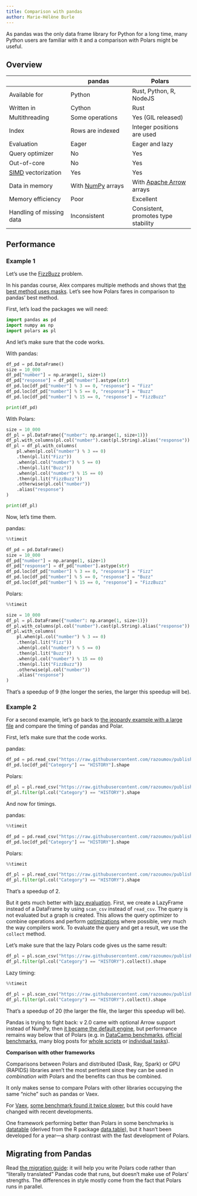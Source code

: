 ```yaml
---
title: Comparison with pandas
author: Marie-Hélène Burle
---
```


:::{.def}

As pandas was the only data frame library for Python for a long time, many Python users are familiar with it and a comparison with Polars might be useful.

:::

## Overview

| | pandas | Polars |
|--|--|--|
| Available for | Python | Rust, Python, R, NodeJS |
| Written in | Cython | Rust |
| Multithreading | Some operations | Yes (GIL released) |
| Index | Rows are indexed | Integer positions are used |
| Evaluation | Eager | Eager and lazy |
| Query optimizer | No | Yes |
| Out-of-core | No | Yes |
| [SIMD](https://en.wikipedia.org/wiki/Single_instruction,_multiple_data) vectorization | Yes | Yes |
| Data in memory | With [NumPy](https://github.com/numpy/numpy) arrays | With [Apache Arrow](https://github.com/apache/arrow) arrays |
| Memory efficiency | Poor | Excellent |
| Handling of missing data | Inconsistent | Consistent, promotes type stability |

## Performance

### Example 1

Let's use the [FizzBuzz](https://en.wikipedia.org/wiki/Fizz_buzz#:~:text=Fizz%20buzz%20is%20a%20group,with%20the%20word%20%22fizzbuzz%22.) problem.

In his pandas course, Alex compares multiple methods and shows that [the best method uses masks](https://wgpages.netlify.app/python2/python-13-pandas/#three-solutions-to-a-classification-problem). Let's see how Polars fares in comparison to pandas' best method.

First, let's load the packages we will need:

```python
import pandas as pd
import numpy as np
import polars as pl
```

And let's make sure that the code works.

With pandas:

```python
df_pd = pd.DataFrame()
size = 10_000
df_pd["number"] = np.arange(1, size+1)
df_pd["response"] = df_pd["number"].astype(str)
df_pd.loc[df_pd["number"] % 3 == 0, "response"] = "Fizz"
df_pd.loc[df_pd["number"] % 5 == 0, "response"] = "Buzz"
df_pd.loc[df_pd["number"] % 15 == 0, "response"] = "FizzBuzz"

print(df_pd)
```

With Polars:

```python
size = 10_000
df_pl = pl.DataFrame({"number": np.arange(1, size+1)})
df_pl.with_columns(pl.col("number").cast(pl.String).alias("response"))
df_pl = df_pl.with_columns(
    pl.when(pl.col("number") % 3 == 0)
    .then(pl.lit("Fizz"))
    .when(pl.col("number") % 5 == 0)
    .then(pl.lit("Buzz"))
    .when(pl.col("number") % 15 == 0)
    .then(pl.lit("FizzBuzz"))
    .otherwise(pl.col("number"))
    .alias("response")
)

print(df_pl)
```

Now, let's time them.

pandas:

```python
%%timeit

df_pd = pd.DataFrame()
size = 10_000
df_pd["number"] = np.arange(1, size+1)
df_pd["response"] = df_pd["number"].astype(str)
df_pd.loc[df_pd["number"] % 3 == 0, "response"] = "Fizz"
df_pd.loc[df_pd["number"] % 5 == 0, "response"] = "Buzz"
df_pd.loc[df_pd["number"] % 15 == 0, "response"] = "FizzBuzz"
```

Polars:

```python
%%timeit

size = 10_000
df_pl = pl.DataFrame({"number": np.arange(1, size+1)})
df_pl.with_columns(pl.col("number").cast(pl.String).alias("response"))
df_pl.with_columns(
    pl.when(pl.col("number") % 3 == 0)
    .then(pl.lit("Fizz"))
    .when(pl.col("number") % 5 == 0)
    .then(pl.lit("Buzz"))
    .when(pl.col("number") % 15 == 0)
    .then(pl.lit("FizzBuzz"))
    .otherwise(pl.col("number"))
    .alias("response")
)
```

That's a speedup of 9 (the longer the series, the larger this speedup will be).

### Example 2

For a second example, let's go back to [the jeopardy example with a large file](https://wgpages.netlify.app/python2/python-13-pandas/#example-with-a-larger-dataframe) and compare the timing of pandas and Polar.

First, let's make sure that the code works.

pandas:

```python
df_pd = pd.read_csv("https://raw.githubusercontent.com/razoumov/publish/master/jeopardy.csv")
df_pd.loc[df_pd["Category"] == "HISTORY"].shape
```

Polars:

```python
df_pl = pl.read_csv("https://raw.githubusercontent.com/razoumov/publish/master/jeopardy.csv")
df_pl.filter(pl.col("Category") == "HISTORY").shape
```

And now for timings.

pandas:

```python
%%timeit

df_pd = pd.read_csv("https://raw.githubusercontent.com/razoumov/publish/master/jeopardy.csv")
df_pd.loc[df_pd["Category"] == "HISTORY"].shape
```

Polars:

```python
%%timeit

df_pl = pl.read_csv("https://raw.githubusercontent.com/razoumov/publish/master/jeopardy.csv")
df_pl.filter(pl.col("Category") == "HISTORY").shape
```

That's a speedup of 2.

But it gets much better with [lazy evaluation](polars_lazy.qmd). First, we create a LazyFrame instead of a DataFrame by using `scan_csv` instead of `read_csv`. The query is not evaluated but a graph is created. This allows the query optimizer to combine operations and perform [optimizations](https://docs.pola.rs/user-guide/lazy/optimizations/) where possible, very much the way compilers work. To evaluate the query and get a result, we use the `collect` method.

Let's make sure that the lazy Polars code gives us the same result:

```python
df_pl = pl.scan_csv("https://raw.githubusercontent.com/razoumov/publish/master/jeopardy.csv")
df_pl.filter(pl.col("Category") == "HISTORY").collect().shape
```

Lazy timing:

```python
%%timeit

df_pl = pl.scan_csv("https://raw.githubusercontent.com/razoumov/publish/master/jeopardy.csv")
df_pl.filter(pl.col("Category") == "HISTORY").collect().shape
```

That's a speedup of 20 (the larger the file, the larger this speedup will be).

:::{.hnote}

Pandas is trying to fight back: v 2.0 came with optional Arrow support instead of NumPy, then [it became the default engine](https://dataalgo.medium.com/pandas-2-0-ditches-numpy-for-pyarrow-what-you-need-to-know-cbba4cb60249), but performance remains way below that of Polars (e.g. in [DataCamp benchmarks](https://www.datacamp.com/tutorial/high-performance-data-manipulation-in-python-pandas2-vs-polars), [official benchmarks](https://pola.rs/posts/benchmarks/), many blog posts for [whole scripts](https://medium.com/@asimandia/benchmarking-performance-polars-vs-vaex-vs-pandas-f1c889dccc12) or [individual tasks](https://medium.com/cuenex/pandas-2-0-vs-polars-the-ultimate-battle-a378eb75d6d1)).

:::

:::{.info}

**Comparison with other frameworks**

Comparisons between Polars and distributed (Dask, Ray, Spark) or GPU (RAPIDS) libraries aren't the most pertinent since they can be used in *combination with* Polars and the benefits can thus be combined.

It only makes sense to compare Polars with other libraries occupying the same "niche" such as pandas or Vaex.

For [Vaex](https://github.com/vaexio/vaex), [some benchmark found it twice slower](https://medium.com/@asimandia/benchmarking-performance-polars-vs-vaex-vs-pandas-f1c889dccc12), but this could have changed with recent developments.

One framework performing better than Polars in some benchmarks is [datatable](https://github.com/h2oai/datatable) (derived from the R package [data.table](https://cran.r-project.org/web/packages/data.table/index.html)), but it hasn't been developed for a year—a sharp contrast with the fast development of Polars.

:::

## Migrating from Pandas

Read [the migration guide](https://docs.pola.rs/user-guide/migration/pandas/#selecting-data): it will help you write Polars code rather than "literally translated" Pandas code that runs, but doesn't make use of Polars' strengths. The differences in style mostly come from the fact that Polars runs in parallel.

